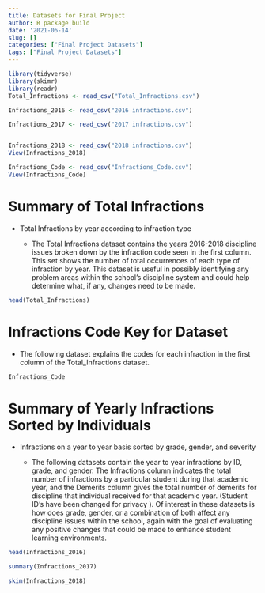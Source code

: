 ```yaml
---
title: Datasets for Final Project
author: R package build
date: '2021-06-14'
slug: []
categories: ["Final Project Datasets"]
tags: ["Final Project Datasets"]
---
```


```r

library(tidyverse)
library(skimr)
library(readr)
Total_Infractions <- read_csv("Total_Infractions.csv")

Infractions_2016 <- read_csv("2016 infractions.csv")

Infractions_2017 <- read_csv("2017 infractions.csv")


Infractions_2018 <- read_csv("2018 infractions.csv")
View(Infractions_2018)

Infractions_Code <- read_csv("Infractions_Code.csv")
View(Infractions_Code)

```



# Summary of Total Infractions
  
  + Total Infractions by year according to infraction type
  
    +   The Total Infractions dataset contains the years 2016-2018 discipline
  issues broken down by the infraction code seen in the first column. This set shows the number of total occurrences of each type of infraction by year. This dataset is useful in possibly identifying any problem areas within the school's discipline system and could help determine what, if any, changes need to be made.
  
  
  
  
```r
head(Total_Infractions)
```


# Infractions Code Key for Dataset

  + The following dataset explains the codes for each infraction in the first column of the Total_Infractions dataset. 
  
```r
Infractions_Code
```



# Summary of Yearly Infractions Sorted by Individuals
  + Infractions on a year to year basis sorted by grade, gender, and severity
    
    + The following datasets contain the year to year infractions by ID, grade, and gender. The Infractions column indicates the total number of infractions by a particular student during that academic year, and the Demerits column gives the total number of demerits for discipline that individual received for that academic year. (Student ID's have been changed for privacy ). Of interest in these datasets is how does grade, gender, or a combination of both affect any discipline issues within the school, again with the goal of evaluating any positive changes that could be made to enhance student learning environments.
  
  
```r
head(Infractions_2016)

summary(Infractions_2017)

skim(Infractions_2018)

```


